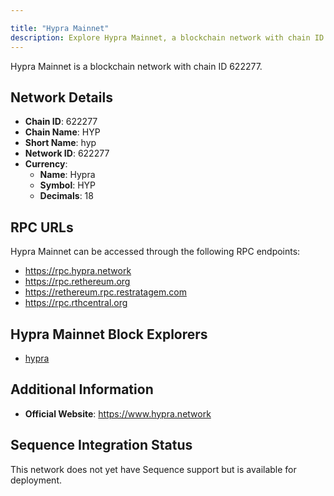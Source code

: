 ```yaml
---

title: "Hypra Mainnet"
description: Explore Hypra Mainnet, a blockchain network with chain ID 622277. Learn about its native currency, Hypra, and how to interact with the network.
---
```




Hypra Mainnet is a blockchain network with chain ID 622277.

## Network Details

- **Chain ID**: 622277
- **Chain Name**: HYP
- **Short Name**: hyp
- **Network ID**: 622277
- **Currency**: 
  - **Name**: Hypra
  - **Symbol**: HYP
  - **Decimals**: 18

## RPC URLs

Hypra Mainnet can be accessed through the following RPC endpoints:

- https://rpc.hypra.network
- https://rpc.rethereum.org
- https://rethereum.rpc.restratagem.com
- https://rpc.rthcentral.org

## Hypra Mainnet Block Explorers

- [hypra](https://explorer.hypra.network)

## Additional Information

- **Official Website**: https://www.hypra.network

## Sequence Integration Status

This network does not yet have Sequence support but is available for deployment.
